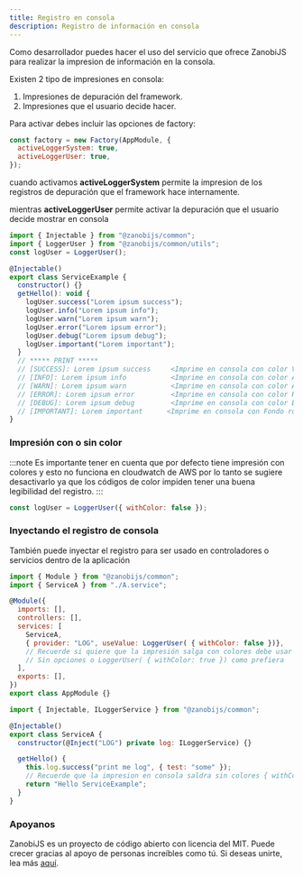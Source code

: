 ---
title: Registro en consola
description: Registro de información en consola
---

Como desarrollador puedes hacer el uso del servicio que ofrece ZanobiJS para realizar
la impresion de información en la consola.

Existen 2 tipo de impresiones en consola:
1. Impresiones de depuración del framework.
2. Impresiones que el usuario decide hacer.

Para activar debes incluir las opciones de factory:

```js title="index.ts"
const factory = new Factory(AppModule, {
  activeLoggerSystem: true,
  activeLoggerUser: true,
});
```
cuando activamos **activeLoggerSystem** permite la impresion de los registros de depuración que
el framework hace internamente.

mientras **activeLoggerUser** permite activar la depuración que el usuario decide mostrar en consola

```js title="Registro de información de ejemplo"
import { Injectable } from "@zanobijs/common";
import { LoggerUser } from "@zanobijs/common/utils";
const logUser = LoggerUser();

@Injectable()
export class ServiceExample {
  constructor() {}
  getHello(): void {
    logUser.success("Lorem ipsum success");
    logUser.info("Lorem ipsum info");
    logUser.warn("Lorem ipsum warn");
    logUser.error("Lorem ipsum error");
    logUser.debug("Lorem ipsum debug");
    logUser.important("Lorem important");
  }
  // ***** PRINT *****
  // [SUCCESS]: Lorem ipsum success     <Imprime en consola con color Verde>
  // [INFO]: Lorem ipsum info           <Imprime en consola con color Azul>
  // [WARN]: Lorem ipsum warn           <Imprime en consola con color Amarillo>
  // [ERROR]: Lorem ipsum error         <Imprime en consola con color Rojo>
  // [DEBUG]: Lorem ipsum debug         <Imprime en consola con color Blanco>
  // [IMPORTANT]: Lorem important      <Imprime en consola con Fondo rojo>
}
```

### Impresión con o sin color

:::note
Es importante tener en cuenta que por defecto tiene impresión con colores y esto no funciona
en cloudwatch de AWS por lo tanto se sugiere desactivarlo ya que los códigos de color impiden
tener una buena legibilidad del registro.
:::

```js title="Sin color"
const logUser = LoggerUser({ withColor: false });
```

### Inyectando el registro de consola

También puede inyectar el registro para ser usado en controladores o servicios dentro de la aplicación

```js title="Módulo principal de ejemplo"
import { Module } from "@zanobijs/common";
import { ServiceA } from "./A.service";

@Module({
  imports: [],
  controllers: [],
  services: [
    ServiceA,
    { provider: "LOG", useValue: LoggerUser( { withColor: false })},
    // Recuerde si quiere que la impresión salga con colores debe usar LoggerUser()
    // Sin opciones o LoggerUser( { withColor: true }) como prefiera
  ],
  exports: [],
})
export class AppModule {}
```

```js title="Servicio de ejemplo"
import { Injectable, ILoggerService } from "@zanobijs/common";

@Injectable()
export class ServiceA {
  constructor(@Inject("LOG") private log: ILoggerService) {}

  getHello() {
    this.log.success("print me log", { test: "some" });
    // Recuerde que la impresion en consola saldra sin colores { withColor: false }
    return "Hello ServiceExample";
  }
}
```

### Apoyanos

ZanobiJS es un proyecto de código abierto con licencia del MIT. Puede crecer gracias al apoyo de personas increíbles como tú.
Si deseas unirte, lea más [aquí](https://github.com/devdroide/ZanobiJS).